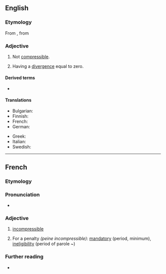 ==English==

===Etymology===
From {{etyl|fr|en}} {{m|fr|incompressible}}, from {{prefix|en|in|compressible}}

===Adjective===
{{en-adj|-}}

# Not [[compressible]].
# {{lb|en|calculus|of a vector field}} Having a [[divergence]] equal to zero.

====Derived terms====
* {{l|en|incompressibleness}}

====Translations====
{{trans-top|not compressible}}
* Bulgarian: {{t|bg|несвиваем}}
* Finnish: {{t|fi|puristumaton}}
* French: {{t+|fr|incompressible}}
* German: {{t+|de|inkompressibel}}
{{trans-mid}}
* Greek: {{t+|el|απίεστος}}
* Italian: {{t|it|incomprimibile}}
* Swedish: {{t+|sv|inkompressibel}}
{{trans-bottom}}

----

==French==

===Etymology===
{{af|fr|in-|compressible}}

===Pronunciation===
* {{audio|fr|LL-Q150 (fra)-LoquaxFR-incompressible.wav|Audio}}

===Adjective===
{{fr-adj}}

# [[#English|incompressible]]
# {{lb|fr|legal}} For a penalty ''(peine incompressible)'': [[mandatory]] (period, minimum), [[ineligibility]] (period of parole ~)

===Further reading===
* {{R:TLFi}}